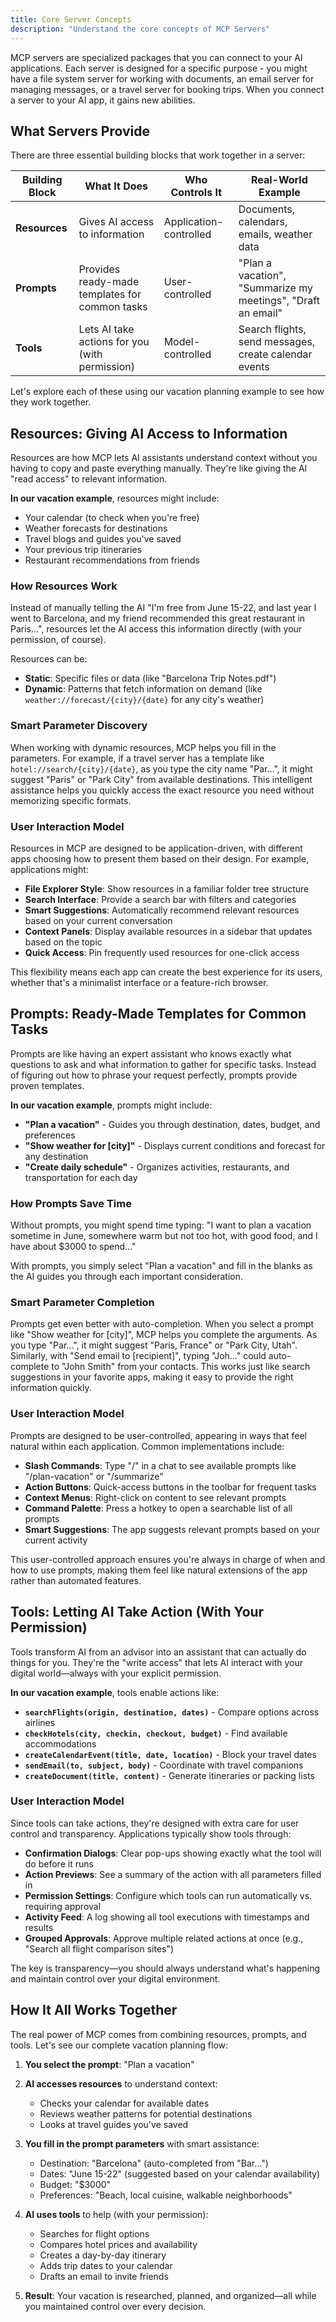 ```yaml
---
title: Core Server Concepts
description: "Understand the core concepts of MCP Servers"
---
```


MCP servers are specialized packages that you can connect to your AI applications. Each server is designed for a specific purpose - you might have a file system server for working with documents, an email server for managing messages, or a travel server for booking trips. When you connect a server to your AI app, it gains new abilities.

## What Servers Provide

There are three essential building blocks that work together in a server:

| Building Block | What It Does                                   | Who Controls It        | Real-World Example                                           |
| -------------- | ---------------------------------------------- | ---------------------- | ------------------------------------------------------------ |
| **Resources**  | Gives AI access to information                 | Application-controlled | Documents, calendars, emails, weather data                   |
| **Prompts**    | Provides ready-made templates for common tasks | User-controlled        | "Plan a vacation", "Summarize my meetings", "Draft an email" |
| **Tools**      | Lets AI take actions for you (with permission) | Model-controlled       | Search flights, send messages, create calendar events        |

Let's explore each of these using our vacation planning example to see how they work together.

## Resources: Giving AI Access to Information

Resources are how MCP lets AI assistants understand context without you having to copy and paste everything manually. They're like giving the AI "read access" to relevant information.

**In our vacation example**, resources might include:

- Your calendar (to check when you're free)
- Weather forecasts for destinations
- Travel blogs and guides you've saved
- Your previous trip itineraries
- Restaurant recommendations from friends

### How Resources Work

Instead of manually telling the AI "I'm free from June 15-22, and last year I went to Barcelona, and my friend recommended this great restaurant in Paris...", resources let the AI access this information directly (with your permission, of course).

Resources can be:

- **Static**: Specific files or data (like "Barcelona Trip Notes.pdf")
- **Dynamic**: Patterns that fetch information on demand (like `weather://forecast/{city}/{date}` for any city's weather)

### Smart Parameter Discovery

When working with dynamic resources, MCP helps you fill in the parameters. For example, if a travel server has a template like `hotel://search/{city}/{date}`, as you type the city name "Par...", it might suggest "Paris" or "Park City" from available destinations. This intelligent assistance helps you quickly access the exact resource you need without memorizing specific formats.

### User Interaction Model

Resources in MCP are designed to be application-driven, with different apps choosing how to present them based on their design. For example, applications might:

- **File Explorer Style**: Show resources in a familiar folder tree structure
- **Search Interface**: Provide a search bar with filters and categories
- **Smart Suggestions**: Automatically recommend relevant resources based on your current conversation
- **Context Panels**: Display available resources in a sidebar that updates based on the topic
- **Quick Access**: Pin frequently used resources for one-click access

This flexibility means each app can create the best experience for its users, whether that's a minimalist interface or a feature-rich browser.

## Prompts: Ready-Made Templates for Common Tasks

Prompts are like having an expert assistant who knows exactly what questions to ask and what information to gather for specific tasks. Instead of figuring out how to phrase your request perfectly, prompts provide proven templates.

**In our vacation example**, prompts might include:

- **"Plan a vacation"** - Guides you through destination, dates, budget, and preferences
- **"Show weather for [city]"** - Displays current conditions and forecast for any destination
- **"Create daily schedule"** - Organizes activities, restaurants, and transportation for each day

### How Prompts Save Time

Without prompts, you might spend time typing: "I want to plan a vacation sometime in June, somewhere warm but not too hot, with good food, and I have about $3000 to spend..."

With prompts, you simply select "Plan a vacation" and fill in the blanks as the AI guides you through each important consideration.

### Smart Parameter Completion

Prompts get even better with auto-completion. When you select a prompt like "Show weather for [city]", MCP helps you complete the arguments. As you type "Par...", it might suggest "Paris, France" or "Park City, Utah". Similarly, with "Send email to [recipient]", typing "Joh..." could auto-complete to "John Smith" from your contacts. This works just like search suggestions in your favorite apps, making it easy to provide the right information quickly.

### User Interaction Model

Prompts are designed to be user-controlled, appearing in ways that feel natural within each application. Common implementations include:

- **Slash Commands**: Type "/" in a chat to see available prompts like "/plan-vacation" or "/summarize"
- **Action Buttons**: Quick-access buttons in the toolbar for frequent tasks
- **Context Menus**: Right-click on content to see relevant prompts
- **Command Palette**: Press a hotkey to open a searchable list of all prompts
- **Smart Suggestions**: The app suggests relevant prompts based on your current activity

This user-controlled approach ensures you're always in charge of when and how to use prompts, making them feel like natural extensions of the app rather than automated features.

## Tools: Letting AI Take Action (With Your Permission)

Tools transform AI from an advisor into an assistant that can actually do things for you. They're the "write access" that lets AI interact with your digital world—always with your explicit permission.

**In our vacation example**, tools enable actions like:

- **`searchFlights(origin, destination, dates)`** - Compare options across airlines
- **`checkHotels(city, checkin, checkout, budget)`** - Find available accommodations
- **`createCalendarEvent(title, date, location)`** - Block your travel dates
- **`sendEmail(to, subject, body)`** - Coordinate with travel companions
- **`createDocument(title, content)`** - Generate itineraries or packing lists

### User Interaction Model

Since tools can take actions, they're designed with extra care for user control and transparency. Applications typically show tools through:

- **Confirmation Dialogs**: Clear pop-ups showing exactly what the tool will do before it runs
- **Action Previews**: See a summary of the action with all parameters filled in
- **Permission Settings**: Configure which tools can run automatically vs. requiring approval
- **Activity Feed**: A log showing all tool executions with timestamps and results
- **Grouped Approvals**: Approve multiple related actions at once (e.g., "Search all flight comparison sites")

The key is transparency—you should always understand what's happening and maintain control over your digital environment.

## How It All Works Together

The real power of MCP comes from combining resources, prompts, and tools. Let's see our complete vacation planning flow:

1. **You select the prompt**: "Plan a vacation"

2. **AI accesses resources** to understand context:

   - Checks your calendar for available dates
   - Reviews weather patterns for potential destinations
   - Looks at travel guides you've saved

3. **You fill in the prompt parameters** with smart assistance:

   - Destination: "Barcelona" (auto-completed from "Bar...")
   - Dates: "June 15-22" (suggested based on your calendar availability)
   - Budget: "$3000"
   - Preferences: "Beach, local cuisine, walkable neighborhoods"

4. **AI uses tools** to help (with your permission):

   - Searches for flight options
   - Compares hotel prices and availability
   - Creates a day-by-day itinerary
   - Adds trip dates to your calendar
   - Drafts an email to invite friends

5. **Result**: Your vacation is researched, planned, and organized—all while you maintained control over every decision.

